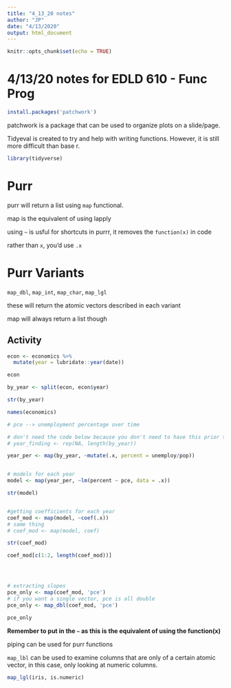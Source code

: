 ```yaml
---
title: "4_13_20 notes"
author: "JP"
date: "4/13/2020"
output: html_document
---
```


```r
knitr::opts_chunk$set(echo = TRUE)
```

# 4/13/20 notes for EDLD 610 - Func Prog

```r
install.packages('patchwork')
```

patchwork is a package that can be used to organize plots on a slide/page.

Tidyeval is created to try and help with writing functions. However, it is still more difficult than base r.

```r
library(tidyverse)
```

# Purr

purr will return a list using `map` functional.

map is the equivalent of using lapply

using `~` is usful for shortcuts in purrr, it removes the `function(x)` in code

rather than `x`, you'd use `.x`

# Purr Variants

`map_dbl`, `map_int`, `map_char`, `map_lgl`

these will return the atomic vectors described in each variant

map will always return a list though

## Activity

```r
econ <- economics %>% 
  mutate(year = lubridate::year(date))

econ

by_year <- split(econ, econ$year)

str(by_year)

names(economics)
```

```r
# pce --> unemployment percentage over time

# don't need the code below because you don't need to have this prior to looping since this is using map. This is for for functions.
# year_finding <- rep(NA, length(by_year))

year_per <- map(by_year, ~mutate(.x, percent = unemploy/pop))


# models for each year
model <- map(year_per, ~lm(percent ~ pce, data = .x))

str(model)


#getting coefficients for each year
coef_mod <- map(model, ~coef(.x))
# same thing
# coef_mod <- map(model, coef)

str(coef_mod)

coef_mod[c(1:2, length(coef_mod))]




# extracting slopes
pce_only <- map(coef_mod, 'pce')
# if you want a single vector, pce is all double
pce_only <- map_dbl(coef_mod, 'pce')

pce_only
```

**Remember to put in the `~` as this is the equivalent of using the function(x)**

piping can be used for purr functions




`map_lbl` can be used to examine columns that are only of a certain atomic vector, in this case, only looking at numeric columns. 
```r
map_lgl(iris, is.numeric)
```





